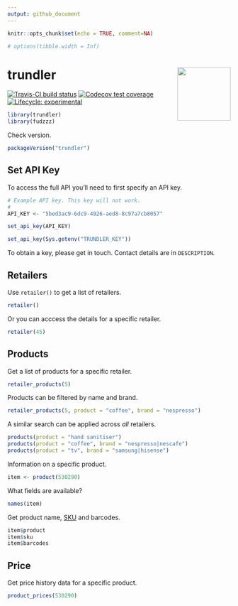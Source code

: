 ```yaml
---
output: github_document
---
```


```r
knitr::opts_chunk$set(echo = TRUE, comment=NA)

# options(tibble.width = Inf)
```

<!-- README.md is generated from README.Rmd. Please edit that file -->

# trundler <img src="man/figures/trundler-hex.png" align="right" alt="" width="120" />

[![Travis-CI build status](https://travis-ci.org/datawookie/trundler.svg?branch=master)](https://travis-ci.org/datawookie/trundler)
[![Codecov test coverage](https://img.shields.io/codecov/c/github/datawookie/trundler.svg)](https://codecov.io/github/datawookie/trundler)
[![Lifecycle: experimental](https://img.shields.io/badge/lifecycle-experimental-orange.svg)](https://www.tidyverse.org/lifecycle/#experimental)

```r
library(trundler)
library(fudzzz)
```

Check version.

```r
packageVersion("trundler")
```

## Set API Key

To access the full API you'll need to first specify an API key.

```r
# Example API key. This key will not work.
#
API_KEY <- "5bed3ac9-6dc9-4926-aed8-8c97a7cb8057"

set_api_key(API_KEY)
```

```r
set_api_key(Sys.getenv("TRUNDLER_KEY"))
```

To obtain a key, please get in touch. Contact details are in `DESCRIPTION`.

## Retailers

Use `retailer()` to get a list of retailers.

```r
retailer()
```

Or you can acccess the details for a specific retailer.

```r
retailer(45)
```

## Products

Get a list of products for a specific retailer.

```r
retailer_products(5)
```

Products can be filtered by name and brand.

```r
retailer_products(5, product = "coffee", brand = "nespresso")
```

A similar search can be applied across *all* retailers.

```r
products(product = "hand sanitiser")
products(product = "coffee", brand = "nespresso|nescafe")
products(product = "tv", brand = "samsung|hisense")
```

Information on a specific product.

```r
item <- product(530290)
```

What fields are available?

```r
names(item)
```

Get product name, [SKU](https://en.wikipedia.org/wiki/Stock_keeping_unit) and barcodes.

```r
item$product
item$sku
item$barcodes
```

## Price

Get price history data for a specific product.


```r
product_prices(530290)
```
